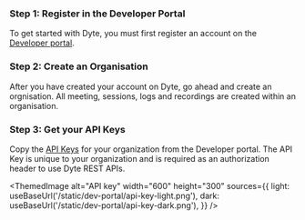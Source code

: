 
### Step 1: Register in the Developer Portal

To get started with Dyte, you must first register an account on the [Developer portal](https://dev.dyte.io).

### Step 2: Create an Organisation

After you have created your account on Dyte, go ahead and create an orgnisation. All meeting, sessions, logs and recordings are created within an organisation.

### Step 3: Get your API Keys

Copy the [API Keys](https://dev.dyte.io/apikeys) for your organization from
the Developer portal. The API Key is unique to your organization and is
required as an authorization header to use Dyte REST APIs.

<ThemedImage
  alt="API key"
  width="600"
  height="300"
  sources={{
    light: useBaseUrl('/static/dev-portal/api-key-light.png'),
    dark: useBaseUrl('/static/dev-portal/api-key-dark.png'),
  }}
/>
